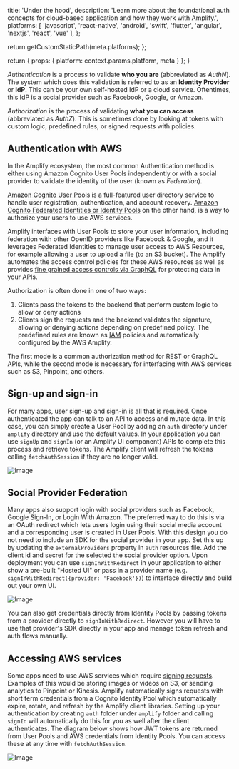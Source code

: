 
  title: 'Under the hood',
  description: 'Learn more about the foundational auth concepts for cloud-based application and how they work with Amplify.',
  platforms: [
    'javascript',
    'react-native',
    'android',
    'swift',
    'flutter',
    'angular',
    'nextjs',
    'react',
    'vue'
  ],
};

  return getCustomStaticPath(meta.platforms);
};

  return {
    props: {
      platform: context.params.platform,
      meta
    }
  };
}

_Authentication_ is a process to validate **who you are** (abbreviated as _AuthN_). The system which does this validation is referred to as an **Identity Provider** or **IdP**. This can be your own self-hosted IdP or a cloud service. Oftentimes, this IdP is a social provider such as Facebook, Google, or Amazon.

_Authorization_ is the process of validating **what you can access** (abbreviated as _AuthZ_). This is sometimes done by looking at tokens with custom logic, predefined rules, or signed requests with policies.

## Authentication with AWS

In the Amplify ecosystem, the most common Authentication method is either using Amazon Cognito User Pools independently or with a social provider to validate the identity of the user (known as _Federation_).

[Amazon Cognito User Pools](https://docs.aws.amazon.com/cognito/latest/developerguide/cognito-user-identity-pools.html) is a full-featured user directory service to handle user registration, authentication, and account recovery. [Amazon Cognito Federated Identities or Identity Pools](https://docs.aws.amazon.com/cognito/latest/developerguide/cognito-identity.html) on the other hand, is a way to authorize your users to use AWS services.

Amplify interfaces with User Pools to store your user information, including federation with other OpenID providers like Facebook & Google, and it leverages Federated Identities to manage user access to AWS Resources, for example allowing a user to upload a file (to an S3 bucket). The Amplify automates the access control policies for these AWS resources as well as provides [fine grained access controls via GraphQL](/[platform]/build-a-backend/data/customize-authorization-rules/) for protecting data in your APIs.

Authorization is often done in one of two ways:

1. Clients pass the tokens to the backend that perform custom logic to allow or deny actions
1. Clients sign the requests and the backend validates the signature, allowing or denying actions depending on predefined policy. The predefined rules are known as [IAM](https://docs.aws.amazon.com/IAM/latest/UserGuide/access_policies.html) policies and automatically configured by the AWS Amplify.

The first mode is a common authorization method for REST or GraphQL APIs, while the second mode is necessary for interfacing with AWS services such as S3, Pinpoint, and others.

## Sign-up and sign-in

For many apps, user sign-up and sign-in is all that is required. Once authenticated the app can talk to an API to access and mutate data. In this case, you can simply create a User Pool by adding an `auth` directory under `amplify` directory and use the default values. In your application you can use `signUp` and `signIn` (or an Amplify UI component) APIs to complete this process and retrieve tokens. The Amplify client will refresh the tokens calling `fetchAuthSession` if they are no longer valid.

![Image](/images/SimpleAuthZ.png)

## Social Provider Federation

Many apps also support login with social providers such as Facebook, Google Sign-In, or Login With Amazon. The preferred way to do this is via an OAuth redirect which lets users login using their social media account and a corresponding user is created in User Pools. With this design you do not need to include an SDK for the social provider in your app. Set this up by updating the `externalProviders` property in `auth` resources file. Add the client id and secret for the selected the social provider option. Upon deployment you can use `signInWithRedirect` in your application to either show a pre-built "Hosted UI" or pass in a provider name (e.g. `signInWithRedirect({provider: 'Facebook'})`) to interface directly and build out your own UI.

![Image](/images/SocialAuthZ.png)

You can also get credentials directly from Identity Pools by passing tokens from a provider directly to `signInWithRedirect`. However you will have to use that provider's SDK directly in your app and manage token refresh and auth flows manually.

## Accessing AWS services

Some apps need to use AWS services which require [signing requests](https://docs.aws.amazon.com/general/latest/gr/signing_aws_api_requests.html). Examples of this would be storing images or videos on S3, or sending analytics to Pinpoint or Kinesis. Amplify automatically signs requests with short term credentials from a Cognito Identity Pool which automatically expire, rotate, and refresh by the Amplify client libraries. Setting up your authentication by creating `auth` folder under `amplify` folder and calling `signIn` will automatically do this for you as well after the client authenticates. The diagram below shows how JWT tokens are returned from User Pools and AWS credentials from Identity Pools. You can access these at any time with `fetchAuthSession`.

![Image](/images/AWSAuthZ.png)
